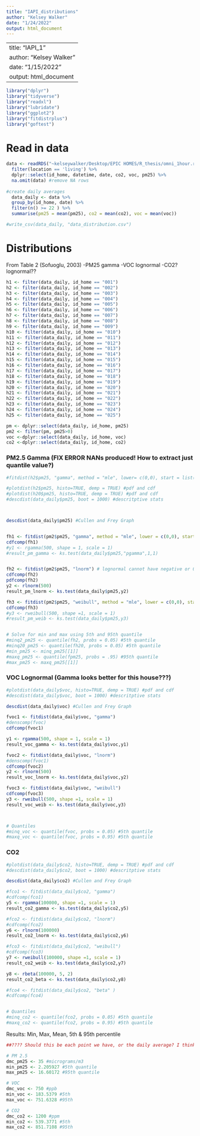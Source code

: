 ```yaml
---
title: "IAPI_distributions"
author: "Kelsey Walker"
date: "1/24/2022"
output: html_document
---
```


---
title: "IAPI_1"
author: "Kelsey Walker"
date: "1/15/2022"
output: html_document
---

```r
library("dplyr")
library("tidyverse")
library("readxl")
library("lubridate")
library("ggplot2")
library("fitdistrplus")
library("goftest")

```

# Read in data
```r
data <- readRDS("~kelseywalker/Desktop/EPIC HOMES/R_thesis/omni_1hour.rds") %>% 
  filter(location == 'living') %>%
  dplyr::select(id_home, datetime, date, co2, voc, pm25) %>%
  na.omit(data) #remove NA rows
  
#create daily averages
  data_daily <- data %>%
  group_by(id_home, date) %>%
  filter(n() >= 22 ) %>%
  summarise(pm25 = mean(pm25), co2 = mean(co2), voc = mean(voc)) 

#write_csv(data_daily, "data_distribution.csv")
```


  
# Distributions
From Table 2 (Sofuoglu, 2003)
-PM25 gamma
-VOC lognormal
-CO2? lognormal??

```r
h1 <- filter(data_daily, id_home == "001")
h2 <- filter(data_daily, id_home == "002")
h3 <- filter(data_daily, id_home == "003")
h4 <- filter(data_daily, id_home == "004")
h5 <- filter(data_daily, id_home == "005")
h6 <- filter(data_daily, id_home == "006")
h7 <- filter(data_daily, id_home == "007")
h8 <- filter(data_daily, id_home == "008")
h9 <- filter(data_daily, id_home == "009")
h10 <- filter(data_daily, id_home == "010")
h11 <- filter(data_daily, id_home == "011")
h12 <- filter(data_daily, id_home == "012")
h13 <- filter(data_daily, id_home == "013")
h14 <- filter(data_daily, id_home == "014")
h15 <- filter(data_daily, id_home == "015")
h16 <- filter(data_daily, id_home == "016")
h17 <- filter(data_daily, id_home == "017")
h18 <- filter(data_daily, id_home == "018")
h19 <- filter(data_daily, id_home == "019")
h20 <- filter(data_daily, id_home == "020")
h21 <- filter(data_daily, id_home == "021")
h22 <- filter(data_daily, id_home == "022")
h23 <- filter(data_daily, id_home == "023")
h24 <- filter(data_daily, id_home == "024")
h25 <- filter(data_daily, id_home == "025")

pm <- dplyr::select(data_daily, id_home, pm25)
pm2 <- filter(pm, pm25>0)
voc <-dplyr::select(data_daily, id_home, voc)
co2 <-dplyr::select(data_daily, id_home, co2)

```


### PM2.5 Gamma (FIX ERROR NANs produced! How to extract just quantile value?)
```r
#fitdist(h2$pm25, "gamma", method = "mle", lower= c(0,0), start = list(scale = 1, shape = 1))

#plotdist(h2$pm25, histo=TRUE, demp = TRUE) #pdf and cdf
#plotdist(h20$pm25, histo=TRUE, demp = TRUE) #pdf and cdf
#descdist(data_daily$pm25, boot = 1000) #descritptive stats



descdist(data_daily$pm25) #Cullen and Frey Graph


fh1 <- fitdist(pm2$pm25, "gamma", method = "mle", lower = c(0,0), start = list(scale = 1, shape = 1))
cdfcomp(fh1)
#y1 <- rgamma(500, shape = 1, scale = 1)
#result_pm_gamma <- ks.test(data_daily$pm25,"pgamma",1,1)


fh2 <- fitdist(pm2$pm25, "lnorm") # lognormal cannot have negative or 0s
cdfcomp(fh2)
pdfcomp(fh2)
y2 <- rlnorm(500)
result_pm_lnorm <- ks.test(data_daily$pm25,y2)

fh3 <- fitdist(pm2$pm25, "weibull", method = "mle", lower = c(0,0), start = list(scale = 1, shape = 1))
cdfcomp(fh3)
#y3 <- rweibull(500, shape =1, scale = 1)
#result_pm_weib <- ks.test(data_daily$pm25,y3)


# Solve for min and max using 5th and 95th quantile
#minq2_pm25 <- quantile(fh2, probs = 0.05) #5th quantile
#minq20_pm25 <- quantile(fh20, probs = 0.05) #5th quantile
#min_pm25 <- minq_pm25[[1]]
#maxq_pm25 <- quantile(fpm25, probs = .95) #95th quantile
#max_pm25 <- maxq_pm25[[1]]

```

### VOC Lognormal (Gamma looks better for this house???)
```r
#plotdist(data_daily$voc, histo=TRUE, demp = TRUE) #pdf and cdf
#descdist(data_daily$voc, boot = 1000) #descritptive stats

descdist(data_daily$voc) #Cullen and Frey Graph

fvoc1 <- fitdist(data_daily$voc, "gamma")
#denscomp(fvoc)
cdfcomp(fvoc1)

y1 <- rgamma(500, shape = 1, scale = 1)
result_voc_gamma <- ks.test(data_daily$voc,y1)

fvoc2 <- fitdist(data_daily$voc, "lnorm")
#denscomp(fvoc1)
cdfcomp(fvoc2) 
y2 <- rlnorm(500)
result_voc_lnorm <- ks.test(data_daily$voc,y2)

fvoc3 <- fitdist(data_daily$voc, "weibull")
cdfcomp(fvoc3)
y3 <- rweibull(500, shape =1, scale = 1)
result_voc_weib <- ks.test(data_daily$voc,y3)



# Quantiles
#minq_voc <- quantile(fvoc, probs = 0.05) #5th quantile
#maxq_voc <- quantile(fvoc, probs = 0.95) #5th quantile

```


### CO2 
```r
#plotdist(data_daily$co2, histo=TRUE, demp = TRUE) #pdf and cdf
#descdist(data_daily$co2, boot = 1000) #descritptive stats

descdist(data_daily$co2) #Cullen and Frey Graph

#fco1 <- fitdist(data_daily$co2, "gamma")
#cdfcomp(fco1)
y5 <- rgamma(100000, shape =1, scale = 1)
result_co2_gamma <- ks.test(data_daily$co2,y5)

#fco2 <- fitdist(data_daily$co2, "lnorm")
#cdfcomp(fco2)
y6 <- rlnorm(100000)
result_co2_lnorm <- ks.test(data_daily$co2,y6)

#fco3 <- fitdist(data_daily$co2, "weibull")
#cdfcomp(fco3)
y7 <- rweibull(100000, shape =1, scale = 1)
result_co2_weib <- ks.test(data_daily$co2,y7)

y8 <- rbeta(100000, 5, 2)
result_co2_beta <- ks.test(data_daily$co2,y8)

#fco4 <- fitdist(data_daily$co2, "beta" )
#cdfcomp(fco4)


# Quantiles
#minq_co2 <- quantile(fco2, probs = 0.05) #5th quantile
#maxq_co2 <- quantile(fco2, probs = 0.95) #5th quantile

```

Results:
Min, Max, Mean, 5th & 95th percentile
```r
##???? Should this be each point we have, or the daily average? I think it should be for daily average.

# PM 2.5
dmc_pm25 <- 35 #micrograms/m3
min_pm25 <- 2.205927 #5th quantile
max_pm25 <- 16.60172 #95th quantile

# VOC
dmc_voc <- 750 #ppb
min_voc <- 183.5379 #5th
max_voc <- 751.6328 #95th

# CO2
dmc_co2 <- 1200 #ppm
min_co2 <- 539.3771 #5th
max_co2 <- 851.7108 #95th

```






